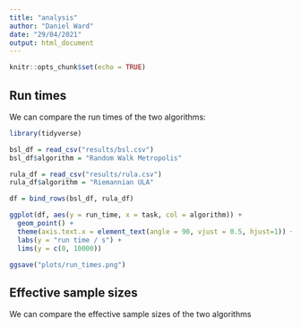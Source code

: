 ```yaml
---
title: "analysis"
author: "Daniel Ward"
date: "29/04/2021"
output: html_document
---
```


```r
knitr::opts_chunk$set(echo = TRUE)
```

## Run times
We can compare the run times of the two algorithms:
```r
library(tidyverse)

bsl_df = read_csv("results/bsl.csv")
bsl_df$algorithm = "Random Walk Metropolis"

rula_df = read_csv("results/rula.csv")
rula_df$algorithm = "Riemannian ULA"

df = bind_rows(bsl_df, rula_df)

ggplot(df, aes(y = run_time, x = task, col = algorithm)) +
  geom_point() +
  theme(axis.text.x = element_text(angle = 90, vjust = 0.5, hjust=1)) +
  labs(y = "run time / s") +
  lims(y = c(0, 10000))
```

```r
ggsave("plots/run_times.png")
```

## Effective sample sizes
We can compare the effective sample sizes of the two algorithms

